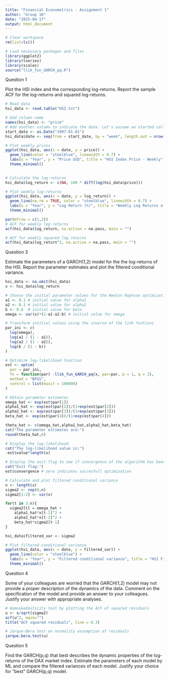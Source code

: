 ```yaml
---
title: "Financial Econometrics - Assignment 1"
author: "Group 10"
date: "2025-04-17"
output: html_document
---
```

```r
# Clear workspace
rm(list=ls())

# Load necessary packages and files
library(ggplot2)
library(tseries)
library(scales)
source("llik_fun_GARCH_pq.R") 
```

############################## Question 1 ###############################
Plot the HSI index and the corresponding log-returns. Report the sample ACF for the
log-returns and squared log-returns.

```r
# Read data
hsi_data <- read.table("HSI.txt")

# Add column name
names(hsi_data) <- "price"
# Add another column to indicate the date. Let's assume we started collecting data from 01.01.1997
start_date <- as.Date("1997-01-01")
hsi_data$date <- seq(from = start_date, by = "week", length.out = nrow(hsi_data))

# Plot weekly prices
ggplot(hsi_data, aes(x = date, y = price)) +
  geom_line(color = "steelblue", linewidth = 0.7) +
  labs(x = "Year", y = "Price USD", title = "HSI Index Price - Weekly") +
  theme_minimal()
  
```
```r
# Calculate the log-returns
hsi_data$log_return <- c(NA, 100 * diff(log(hsi_data$price)))
```


```r
# Plot weekly log-returns
ggplot(hsi_data, aes(x = date, y = log_return)) +
  geom_line(na.rm = TRUE, color = "steelblue", linewidth = 0.7) +
  labs(x = "Year", y = "Log Return (%)", title = "Weekly Log Returns of Stock Price") +
  theme_minimal()
```


```r
par(mfrow = c(1,2))
# ACF for weekly log returns
acf(hsi_data$log_return, na.action = na.pass, main = "")

# ACF for weekly squared log returns
acf(hsi_data$log_return^2, na.action = na.pass, main = "")
```
############################## Question 3 ###############################

Estimate the parameters of a GARCH(1,2) model for the the log-returns of the HSI. Report
the parameter estimates and plot the filtered conditional variance.

```r
hsi_data <- na.omit(hsi_data)
x <- hsi_data$log_return

# Choose the initial parameter values for the Newton Raphson optimization
a1 <- 0.1 # initial value for alpha1
a2 <- 0.1 # initial value for alpha2
b <- 0.6  # initial value for beta
omega <- var(x)*(1-a1-a2-b) # initial value for omega

# Transform intitial values using the inverse of the link funtions
par_ini <- c(
  log(omega),
  log(a1 / (1 - a1)),
  log(a2 / (1 - a2)),
  log(b / (1 - b))
)

# Optimize log-likelihood function
est <- optim(
  par = par_ini,
  fn = function(par) -llik_fun_GARCH_pq(x, par=par, p = 1, q = 2),
  method = "BFGS",
  control = list(maxit = 100000)
)
```

```r
# Obtain parameter estimates
omega_hat <- exp(est$par[1])
alpha1_hat <- exp(est$par[2])/(1+exp(est$par[2]))
alpha2_hat <- exp(est$par[3])/(1+exp(est$par[3]))
beta_hat <- exp(est$par[4])/(1+exp(est$par[4]))

theta_hat <- c(omega_hat,alpha1_hat,alpha2_hat,beta_hat)
cat("The parameter estimates are:")
round(theta_hat,6)

# Display the log-likelihood. 
cat("The log-likelihood value is:")
-est$value*length(x)

# Display the exit flag to see if convergence of the algorithm has been attained
cat("Exit flag:")
est$convergence # zero indicates succesfull optimization
```

```r
# Calculate and plot filtered conditional variance
n <- length(x)
sigma2 <- rep(0,n)
sigma2[1:2] <- var(x)

for(t in 3:n){
  sigma2[t] = omega_hat + 
    alpha1_hat*x[t-1]^2 + 
    alpha2_hat*x[t-2]^2 + 
    beta_hat*sigma2[t-1]
}

hsi_data$filtered_var <- sigma2

# Plot filtered conditional variance
ggplot(hsi_data, aes(x = date, y = filtered_var)) +
  geom_line(color = "steelblue") +
  labs(x = "Year", y = "Filtered conditional variance", title = "HSI Filtered conditional variance") +
  theme_minimal()
```
############################## Question 4 ###############################
Some of your colleagues are worried that the GARCH(1,2) model may not provide a proper
description of the dynamics of the data. Comment on the specification of the model and
provide an answer to your colleagues. Justify your answer with appropriate analyses.

```r
# Homoskedasticity test by plotting the ACF of squared residuals
u <- x/sqrt(sigma2)
acf(u^2, main="")
title("ACF squared residuals", line = 0.3)

# Jarque-Bera test on normality assumption of residuals
jarque.bera.test(u)
```
############################## Question 5 ###############################
Find the GARCH(p,q) that best describes the dynamic properties of the log-returns of the
DAX market index. Estimate the parameters of each model by ML and compare the filtered
variances of each model. Justify your choice for “best” GARCH(p,q) model.

```r

```

